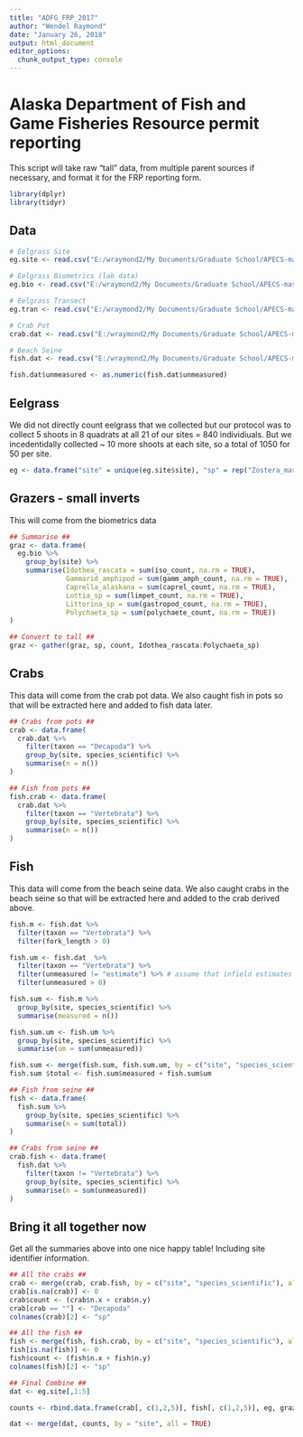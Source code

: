 ```yaml
---
title: "ADFG_FRP_2017"
author: "Wendel Raymond"
date: "January 26, 2018"
output: html_document
editor_options: 
  chunk_output_type: console
---
```


# Alaska Department of Fish and Game Fisheries Resource permit reporting
This script will take raw "tall" data, from multiple parent sources if necessary, and format it for the FRP reporting form.
```r
library(dplyr)
library(tidyr)
```


## Data
```r
# Eelgrass Site
eg.site <- read.csv("E:/wraymond2/My Documents/Graduate School/APECS-master/ALL_DATA/seagrass_site_2017_RAW.csv", stringsAsFactors = FALSE, header = TRUE)

# Eelgrass Biometrics (lab data)
eg.bio <- read.csv("E:/wraymond2/My Documents/Graduate School/APECS-master/ALL_DATA/seagrass_biometrics_CLEAN.csv", stringsAsFactors = FALSE, header = TRUE)

# Eelgrass Transect
eg.tran <- read.csv("E:/wraymond2/My Documents/Graduate School/APECS-master/ALL_DATA/seagrass_transect_2017_RAW.csv", stringsAsFactors = FALSE, header = TRUE)

# Crab Pot
crab.dat <- read.csv("E:/wraymond2/My Documents/Graduate School/APECS-master/All_DATA/seagrass_crab_pot_2017_RAW.csv", header = TRUE, stringsAsFactors = FALSE)

# Beach Seine
fish.dat <- read.csv("E:/wraymond2/My Documents/Graduate School/APECS-master/ALL_DATA/seagrass_beach_seine_data_2017_RAW.csv", stringsAsFactors = FALSE, header = TRUE)

fish.dat$unmeasured <- as.numeric(fish.dat$unmeasured)
```

## Eelgrass
We did not directly count eelgrass that we collected but our protocol was to collect 5 shoots in 8 quadrats at all 21 of our sites = 840 individiuals. But we incedentidally collected ~ 10 more shoots at each site, so a total of 1050 for 50 per site.
```r
eg <- data.frame("site" = unique(eg.site$site), "sp" = rep("Zostera_marina", 21), "count" = 50)
```

## Grazers - small inverts
This will come from the biometrics data
```r
## Summarise ##
graz <- data.frame(
  eg.bio %>% 
    group_by(site) %>% 
    summarise(Idothea_rascata = sum(iso_count, na.rm = TRUE),
              Gammarid_amphipod = sum(gamm_amph_count, na.rm = TRUE),
              Caprella_alaskana = sum(caprel_count, na.rm = TRUE),
              Lottia_sp = sum(limpet_count, na.rm = TRUE),
              Littorina_sp = sum(gastropod_count, na.rm = TRUE),
              Polychaeta_sp = sum(polychaete_count, na.rm = TRUE))
)

## Convert to tall ##
graz <- gather(graz, sp, count, Idothea_rascata:Polychaeta_sp)
```

## Crabs
This data will come from the crab pot data. We also caught fish in pots so that will be extracted here and added to fish data later.
```r
## Crabs from pots ##
crab <- data.frame(
  crab.dat %>% 
    filter(taxon == "Decapoda") %>% 
    group_by(site, species_scientific) %>% 
    summarise(n = n())
)

## Fish from pots ##
fish.crab <- data.frame(
  crab.dat %>% 
    filter(taxon == "Vertebrata") %>% 
    group_by(site, species_scientific) %>% 
    summarise(n = n())
)
```

## Fish
This data will come from the beach seine data. We also caught crabs in the beach seine so that will be extracted here and added to the crab derived above.
```r
fish.m <- fish.dat %>%
  filter(taxon == "Vertebrata") %>%
  filter(fork_length > 0)

fish.um <- fish.dat  %>%
  filter(taxon == "Vertebrata") %>% 
  filter(unmeasured != "estimate") %>% # assume that infield estimates are accurate
  filter(unmeasured > 0)

fish.sum <- fish.m %>%
  group_by(site, species_scientific) %>% 
  summarise(measured = n())

fish.sum.um <- fish.um %>%
  group_by(site, species_scientific) %>% 
  summarise(um = sum(unmeasured))

fish.sum <- merge(fish.sum, fish.sum.um, by = c("site", "species_scientific"))
fish.sum $total <- fish.sum$measured + fish.sum$um

## Fish from seine ##
fish <- data.frame(
  fish.sum %>%
    group_by(site, species_scientific) %>% 
    summarise(n = sum(total))
)

## Crabs from seine ##
crab.fish <- data.frame(
  fish.dat %>%
    filter(taxon != "Vertebrata") %>% 
    group_by(site, species_scientific) %>% 
    summarise(n = sum(unmeasured))
)
```

## Bring it all together now
Get all the summaries above into one nice happy table! Including site identifier information.
```r
## All the crabs ##
crab <- merge(crab, crab.fish, by = c("site", "species_scientific"), all = TRUE)
crab[is.na(crab)] <- 0
crab$count <- (crab$n.x + crab$n.y)
crab[crab == ""] <- "Decapoda"
colnames(crab)[2] <- "sp"

## All the fish ##
fish <- merge(fish, fish.crab, by = c("site", "species_scientific"), all = TRUE)
fish[is.na(fish)] <- 0
fish$count <- (fish$n.x + fish$n.y)
colnames(fish)[2] <- "sp"

## Final Combine ##
dat <- eg.site[,1:5]

counts <- rbind.data.frame(crab[, c(1,2,5)], fish[, c(1,2,5)], eg, graz)

dat <- merge(dat, counts, by = "site", all = TRUE)
```


